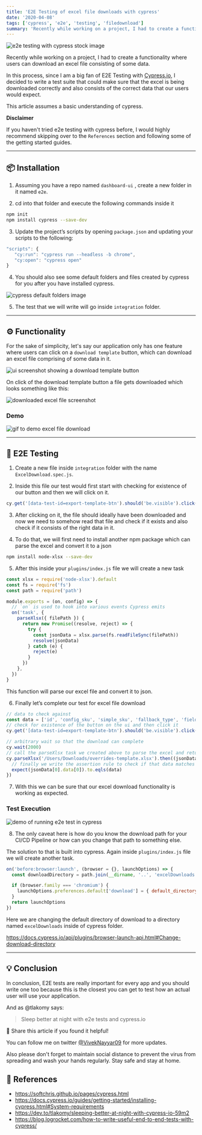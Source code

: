 ```yaml
---
title: 'E2E Testing of excel file downloads with cypress'
date: '2020-04-08'
tags: ['cypress', 'e2e', 'testing', 'filedownload']
summary: 'Recently while working on a project, I had to create a functionality where users can download an excel file consisting of some data.'
---
```


![e2e testing with cypress stock image](/static/images/e2e-testing-cypress.png)

Recently while working on a project, I had to create a functionality where users can download an excel file consisting of some data.

In this process, since I am a big fan of E2E Testing with [Cypress.io](https://www.cypress.io/), I decided to write a test suite that could make sure that the excel is being downloaded correctly and also consists of the correct data that our users would expect.

This article assumes a basic understanding of cypress.

<b>Disclaimer</b>

If you haven't tried e2e testing with cypress before, I would highly recommend skipping over to the `References` section and following some of the getting started guides.

<hr />

## 📦 Installation

1. Assuming you have a repo named `dashboard-ui` , create a new folder in it named `e2e`.

2. cd into that folder and execute the following commands inside it

```bash
npm init
npm install cypress --save-dev
```

3. Update the project’s scripts by opening `package.json` and updating your scripts to the following:

```js
"scripts": {
   "cy:run": "cypress run --headless -b chrome",
   "cy:open": "cypress open"
}
```

4. You should also see some default folders and files created by cypress for you after you have installed cypress.

![cypress default folders image](https://dev-to-uploads.s3.amazonaws.com/i/4x5590cxxb4h3ee58zws.png)

5. The test that we will write will go inside `integration` folder.

<hr />

## ⚙️ Functionality

For the sake of simplicity, let's say our application only has one feature where users can click on a `download template` button, which can download an excel file comprising of some data in it.

![ui screenshot showing a download template button](https://dev-to-uploads.s3.amazonaws.com/i/n38kyiey2nwdnlpl5oz5.png)

On click of the download template button a file gets downloaded which looks something like this:

![downloaded excel file screenshot](https://dev-to-uploads.s3.amazonaws.com/i/1nwf2mgrcfqzkc9vf8y6.png)

### Demo

![gif to demo excel file download](https://dev-to-uploads.s3.amazonaws.com/i/qdgu5m1q2okz1p7da3ad.gif)

<hr />

## 🧪 E2E Testing

1. Create a new file inside `integration` folder with the name `ExcelDownload.spec.js`.

2. Inside this file our test would first start with checking for existence of our button and then we will click on it.

```js
cy.get('[data-test-id=export-template-btn').should('be.visible').click()
```

3. After clicking on it, the file should ideally have been downloaded and now we need to somehow read that file and check if it exists and also check if it consists of the right data in it.

4. To do that, we will first need to install another npm package which can parse the excel and convert it to a json

```bash
npm install node-xlsx --save-dev
```

5. After this inside your `plugins/index.js` file we will create a new task

```js
const xlsx = require('node-xlsx').default
const fs = require('fs')
const path = require('path')

module.exports = (on, config) => {
  // `on` is used to hook into various events Cypress emits
  on('task', {
    parseXlsx({ filePath }) {
      return new Promise((resolve, reject) => {
        try {
          const jsonData = xlsx.parse(fs.readFileSync(filePath))
          resolve(jsonData)
        } catch (e) {
          reject(e)
        }
      })
    },
  })
}
```

This function will parse our excel file and convert it to json.

6. Finally let’s complete our test for excel file download

```js
// data to check against
const data = ['id', 'config_sku', 'simple_sku', 'fallback_type', 'field', 'value', 'command']
// check for existence of the button on the ui and then click it
cy.get('[data-test-id=export-template-btn').should('be.visible').click()

// arbitrary wait so that the download can complete
cy.wait(2000)
// call the parseXlsx task we created above to parse the excel and return data as json
cy.parseXlsx('/Users/Downloads/overrides-template.xlsx').then((jsonData) => {
  // finally we write the assertion rule to check if that data matches the data we expected the excel file to have.
  expect(jsonData[0].data[0]).to.eqls(data)
})
```

7. With this we can be sure that our excel download functionality is working as expected.

### Test Execution

![demo of running e2e test in cypress](https://dev-to-uploads.s3.amazonaws.com/i/djbl2gv471yftymwi4h9.gif)

8. The only caveat here is how do you know the download path for your CI/CD Pipeline or how can you change that path to something else.

The solution to that is built into cypress. Again inside `plugins/index.js` file we will create another task.

```js
on('before:browser:launch', (browser = {}, launchOptions) => {
  const downloadDirectory = path.join(__dirname, '..', 'excelDownloads')

  if (browser.family === 'chromium') {
    launchOptions.preferences.default['download'] = { default_directory: downloadDirectory }
  }
  return launchOptions
})
```

Here we are changing the default directory of download to a directory named `excelDownloads` inside of cypress folder.

https://docs.cypress.io/api/plugins/browser-launch-api.html#Change-download-directory

<hr />

## 💡 Conclusion

In conclusion, E2E tests are really important for every app and you should write one too because this is the closest you can get to test how an actual user will use your application.

And as @tlakomy says:

> Sleep better at night with e2e tests and cypress.io

👯 Share this article if you found it helpful!

You can follow me on twitter [@VivekNayyar09](https://twitter.com/viveknayyar09) for more updates.

Also please don't forget to maintain social distance to prevent the virus from spreading and wash your hands regularly. Stay safe and stay at home.

## 🚀 References

- https://softchris.github.io/pages/cypress.html
- https://docs.cypress.io/guides/getting-started/installing-cypress.html#System-requirements
- https://dev.to/tlakomy/sleeping-better-at-night-with-cypress-io-59m2
- https://blog.logrocket.com/how-to-write-useful-end-to-end-tests-with-cypress/

